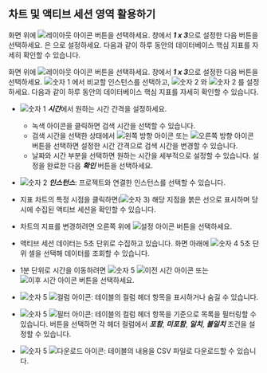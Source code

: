 ## 차트 및 액티브 세션 영역 활용하기

<InDoc product="oracle-v1,cubrid">

화면 위에 ![레이아웃 아이콘](/img/ico-layout-set.svg) 버튼을 선택하세요. <Cmdname sid="layout_setting" className="uitext" /> 창에서 ***1 x 3***으로 설정한 다음 <Cmdname sid="save" className="uitext" /> 버튼을 선택하세요. <Cmdname sid="time" className="uitext" />은 <Cmdname sid="TTL07218" className="uitext" />으로 설정하세요. 다음과 같이 하루 동안의 데이터베이스 핵심 지표를 자세히 확인할 수 있습니다.

</InDoc>

<InDoc product="mssql">

화면 위에 ![레이아웃 아이콘](/img/ico-layout-set.svg) 버튼을 선택하세요. <Cmdname sid="layout_setting" className="uitext" /> 창에서 ***1 x 3***으로 설정한 다음 <Cmdname sid="save" className="uitext" /> 버튼을 선택하세요. ![숫자 1](/img/number-01.png) <Cmdname sid="instance" className="uitext" />에서 비교할 인스턴스를 선택하고, ![숫자 2](/img/number-02.png) <Cmdname sid="TTL06569" className="uitext" />와 ![숫자 2](/img/number-02.png) <Cmdname sid="TTL06570" className="uitext" />를 설정하세요. 다음과 같이 하루 동안의 데이터베이스 핵심 지표를 자세히 확인할 수 있습니다.

</InDoc>

<ProdImg img='db-count-trend-1x3.png' desc='카운트 추이' />

<InDoc product="oracle-v1,cubrid">

* ![숫자 1](/img/number-01.png) ***시간***에서 원하는 시간 간격을 설정하세요.

  * 녹색 아이콘을 클릭하면 검색 시간을 선택할 수 있습니다.
  * 검색 시간을 선택한 상태에서 ![왼쪽 방향 아이콘](/img/left-arrow.svg) 또는 ![오른쪽 방향 아이콘](/img/right-arrow.svg) 버튼을 선택하면 설정한 시간 간격으로 검색 시간을 변경할 수 있습니다.
  * 날짜와 시간 부분을 선택하면 원하는 시간을 세부적으로 설정할 수 있습니다. 설정을 완료한 다음 ***확인*** 버튼을 선택하세요.

* ![숫자 2](/img/number-02.png) ***인스턴스***: 프로젝트와 연결한 인스턴스를 선택할 수 있습니다.

</InDoc>

* 지표 차트의 특정 시점을 클릭하면(![숫자 3](/img/number-03.png)) 해당 지점을 붉은 선으로 표시하며 당시에 수집된 액티브 세션을 확인할 수 있습니다. 

* 차트의 지표를 변경하려면 오른쪽 위에 ![설정 아이콘](/img/ico-setting.svg) 버튼을 선택하세요. 

* 액티브 세션 데이터는 5초 단위로 수집하고 있습니다. 화면 아래에 ![숫자 4](/img/number-04.png) 5초 단위 셀을 선택해 데이터를 조회할 수 있습니다.

* 1분 단위로 시간을 이동하려면 ![숫자 5](/img/number-05.png) ![이전 시간 아이콘](/img/ico-left-time.svg) 또는 ![이후 시간 아이콘](/img/ico-right-time.svg) 버튼을 선택하세요.

* ![숫자 5](/img/number-05.png) ![컬럼 아이콘](/img/ico-column.svg): 테이블의 컬럼 헤더 항목을 표시하거나 숨길 수 있습니다.

* ![숫자 5](/img/number-05.png) ![필터 아이콘](/img/ico-filter.svg): 테이블의 컬럼 헤더 항목을 기준으로 목록을 필터링할 수 있습니다. 버튼을 선택하면 각 헤더 컬럼에서 ***포함***, ***미포함***, ***일치***, ***불일치*** 조건을 설정할 수 있습니다.

* ![숫자 5](/img/number-05.png) ![다운로드 아이콘](/img/ico-download.svg): 테이블의 내용을 CSV 파일로 다운로드할 수 있습니다.